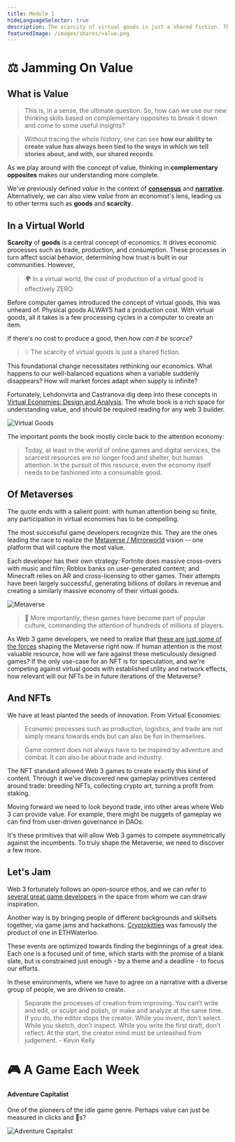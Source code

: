 ```yaml
---
title: Module 1
hideLanguageSelector: true
description: The scarcity of virtual goods is just a shared fiction. This foundational change necessitates rethinking our economics. What happens to our well-balanced equations when a variable suddenly disappears? How will market forces adapt when supply is infinite?
featuredImage: /images/shares/value.png
---
```


# ⚖ Jamming On Value

## What is Value

> This is, in a sense, the ultimate question. So, how can we use our new thinking skills based on complementary opposites to break it down and come to some useful insights?

> Without tracing the whole history, one can see **how our ability to create value has always been tied to the ways in which we tell stories about, and with, our shared records**. 

As we play around with the concept of value, thinking in **complementary opposites** makes our understanding more complete. 

We've previously defined *value* in the context of [**consensus**](/learn/module-1/value/#consensus) and [**narrative**](/learn/module-1/value/#narrative). Alternatively, we can also view *value* from an economist's lens, leading us to other terms such as **goods** and **scarcity**.

## In a Virtual World

**Scarcity** of **goods** is a central concept of economics. It drives economic processes such as trade, production, and consumption. These processes in turn affect social behavior, determining how trust is built in our communities. However,

> 🌍 In a virtual world, the cost of production of a virtual good is effectively ZERO.

Before computer games introduced the concept of virtual goods, this was unheard of. Physical goods ALWAYS had a production cost. With virtual goods, all it takes is a few processing cycles in a computer to create an item.

If there's no cost to produce a good, then *how can it be scarce*?

> 💡 The scarcity of virtual goods is just a shared fiction.

This foundational change necessitates rethinking our economics. What happens to our well-balanced equations when a variable suddenly disappears? How will market forces adapt when supply is infinite?

Fortunately, Lehdonvirta and Castranova dig deep into these concepts in [Virtual Economies: Design and Analysis](/track-gaming/module-0/curated#virtual-economies-design-and-analysis). The whole book is a rich space for understanding value, and should be required reading for any web 3 builder. 

![Virtual Goods](/images/gaming-img/virtualgoods.png)

The important points the book mostly circle back to the attention economy:

> Today, at least in the world of online games and digital services, the scarcest resources are no longer food and shelter, but human attention. In the pursuit of this resource, even the economy itself needs to be fashioned into a consumable good.

## Of Metaverses

The quote ends with a salient point: with human attention being so finite, any participation in virtual economies has to be compelling.

The most successful game developers recognize this. They are the ones leading the race to realize the [Metaverse / Mirrorworld](/track-gaming/module-1/crafted/#of-mirrorworlds-and-metaverses) vision -- one platform that will capture the most value. 

Each developer has their own strategy: Fortnite does massive cross-overs with music and film; Roblox banks on user-generated content; and Minecraft relies on AR and cross-licensing to other games. Their attempts have been largely successful, generating billions of dollars in revenue and creating a similarly massive economy of their virtual goods.

![Metaverse](/images/gaming-img/metaverse.png)

> 👀 More importantly, these games have become part of popular culture, commanding the attention of hundreds of millions of players.

As Web 3 game developers, we need to realize that [these are just some of the forces](/track-gaming/module-1/crafted/#industry-references) shaping the Metaverse right now. If human attention is the most valuable resource, how will we fare against these meticulously designed games? If the only use-case for an NFT is for speculation, and we're competing against virtual goods with established utility and network effects, how relevant will our NFTs be in future iterations of the Metaverse?

## And NFTs

We have at least planted the seeds of innovation. From Virtual Economies:

> Economic processes such as production, logistics, and trade are not simply means towards ends but can also be fun in themselves.

> Game content does not always have to be inspired by adventure and combat. It can also be about trade and industry.

The NFT standard allowed Web 3 games to create exactly this kind of content. Through it we've discovered new gameplay primitives centered around trade: breeding NFTs, collecting crypto art, turning a profit from staking. 

Moving forward we need to look beyond trade, into other areas where Web 3 can provide value. For example, there might be nuggets of gameplay we can find from user-driven governance in DAOs.

It's these primitives that will allow Web 3 games to compete asymmetrically against the incumbents. To truly shape the Metaverse, we need to discover a few more. 

## Let's Jam

Web 3 fortunately follows an open-source ethos, and we can refer to [several great game developers](/track-gaming/module-1/curated/#web-3-game-developers-to-follow) in the space from whom we can draw inspiration.

Another way is by bringing people of different backgrounds and skillsets together, via game jams and hackathons. [Cryptokitties](/track-gaming/module-1/curated/#cryptokitties-origin-story) was famously the product of one in ETHWaterloo.

These events are optimized towards finding the beginnings of a great idea. Each one is a focused unit of time, which starts with the promise of a blank slate, but is constrained just enough - by a theme and a deadline - to focus our efforts.

In these environments, where we have to agree on a narrative with a diverse group of people, we are driven to create.

> Separate the processes of creation from improving. You can’t write and edit, or sculpt and polish, or make and analyze at the same time. If you do, the editor stops the creator. While you invent, don’t select. While you sketch, don’t inspect. While you write the first draft, don’t reflect. At the start, the creator mind must be unleashed from judgement. - <Link to="https://kk.org/thetechnium/68-bits-of-unsolicited-advice/">Kevin Kelly</Link>

# 🎮 A Game Each Week

<List>

<Link to="https://en.gameslol.net/adventure-capitalist-1086.html">

#### Adventure Capitalist

One of the pioneers of the idle game genre. Perhaps value can just be measured in clicks and 🍋s?

<Image src="/images/gaming-img/adcap.png" alt="Adventure Capitalist" />

</Link>

</List>